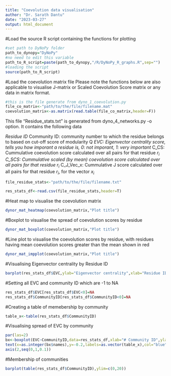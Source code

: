 ```yaml
---
title: "Coevolution data visualisation"
author: "Dr. Sarath Dantu"
date: "2023-03-27"
output: html_document
---
```


#Load the source R script containing the functions for plotting

```r
#set path to DyNoPy folder
path_to_dynopy="DyNoPy"
#no need to edit this variable
path_to_R_script=paste(path_to_dynopy,"/R/DyNoPy_R_graphs.R",sep="")
#loading the script
source(path_to_R_script)
```

#Load the coevolution matrix file
Please note the functions below are also applicable to visualise J-matrix or Scaled Coevolution Score matrix or any data in matrix format.

```r
#this is the file generate from dyno_1_coevolution.py
file_co_matrix<-"path/to/the/file/filename.mat"
coevolution_matrix<-as.matrix(read.table(file_co_matrix,header=F))
```

This file "Residue_stats.txt" is generated from dyno_4_networks.py -o option. It contains the following data

*Residue ID
*Community ID: community number to which the residue belongs to based on cut-off score of modularity Q
*EVC: Eigenvector centrality score, tells you how imporant a residue is, 0: not imporant, 1: very important
*C_CS: Cummulative coevolution score calculated over all pairs for that residue $r_i$
*C_SCS: Cummulative scaled (by mean) coevolution score calculated over all pairs for that residue $r_i$
*C_J_Vec_x: Cummulative J score calculated over all pairs for that residue $r_i$, for the vector $x_i$

```r

file_residue_stats<-"path/to/the/file/filename.txt"

res_stats_df<-read.csv(file_residue_stats,header=T)
```

#Heat map to visualise the coevolution matrix
```r
dynor_mat_heatmap(coevolution_matrix,"Plot title")
```
#Boxplot to visualise the spread of coevolution scores by residue
```r
dynor_mat_boxplot(coevolution_matrix,"Plot title")
```
#Line plot to visualise the coevolution scores by residue, with residues having mean coevolution scores greater than the mean shown in red

```r
dynor_mat_impplot(coevolution_matrix,"Plot title")
```

#Visualising Eigenvector centrality by Residue ID
```r
barplot(res_stats_df$EVC,ylab="Eigenvector centrality",xlab="Residue ID")
```

#Setting all EVC and community ID which are -1 to NA
```r
res_stats_df$EVC[res_stats_df$EVC<0]=NA
res_stats_df$CommunityID[res_stats_df$CommunityID<0]=NA
```

#Creating a table of memebership by community
```r
table_x<-table(res_stats_df$CommunityID)
```

#Visualising spread of EVC by community
```r
par(las=2)
bx<-boxplot(EVC~CommunityID,data=res_stats_df,xlab="# Community ID",ylab="Eigenvector Centrality",ylim=c(-0.25,1),yaxt='n')
text(x=as.integer(bx$names),y=-0.2,labels=as.vector(table_x),col="blue",cex=0.8)
axis(2,seq(0,1,0.1))
```
#Membership of communities
```r
barplot(table(res_stats_df$CommunityID),ylim=c(0,20))
```



```r

```

